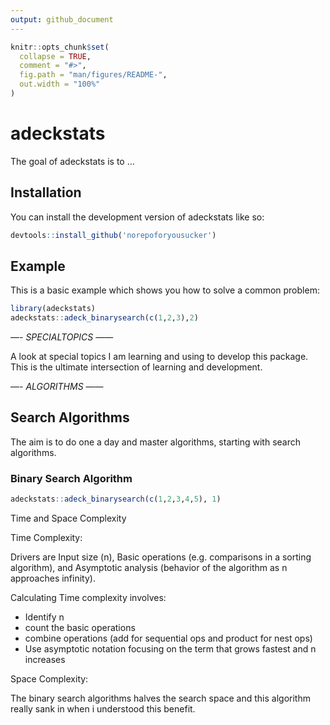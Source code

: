 ```yaml
---
output: github_document
---
```


<!-- README.md is generated from README.Rmd. Please edit that file -->

```r
knitr::opts_chunk$set(
  collapse = TRUE,
  comment = "#>",
  fig.path = "man/figures/README-",
  out.width = "100%"
)
```

# adeckstats

<!-- badges: start -->

<!-- badges: end -->

The goal of adeckstats is to ...

## Installation

You can install the development version of adeckstats like so:

``` r
devtools::install_github('norepoforyousucker')
```

## Example

This is a basic example which shows you how to solve a common problem:

```r
library(adeckstats)
adeckstats::adeck_binarysearch(c(1,2,3),2)
```

---- $SPECIAL TOPICS$ ------

A look at special topics I am learning and using to develop this package. This is the ultimate intersection of learning and development.

---- $ALGORITHMS$ ------

## Search Algorithms

The aim is to do one a day and master algorithms, starting with search algorithms.

### Binary Search Algorithm

```r
adeckstats::adeck_binarysearch(c(1,2,3,4,5), 1)
```

Time and Space Complexity

Time Complexity:

Drivers are Input size (n), Basic operations (e.g. comparisons in a sorting algorithm), and Asymptotic analysis (behavior of the algorithm as n approaches infinity).

Calculating Time complexity involves:

-   Identify n
-   count the basic operations
-   combine operations (add for sequential ops and product for nest ops)
-   Use asymptotic notation focusing on the term that grows fastest and n increases

Space Complexity:

The binary search algorithms halves the search space and this algorithm really sank in when i understood this benefit.
